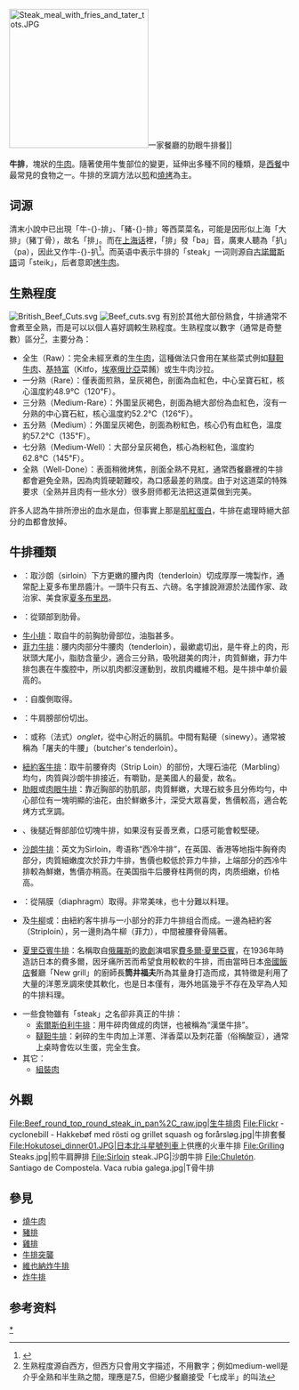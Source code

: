 {{Refimprove|time=2020-09-19T07:40:36+00:00}}
{{noteTA
|G1=Food
}}
[[File:Steak_meal_with_fries_and_tater_tots.JPG|250px]]一家餐廳的肋眼牛排餐]]

'''牛排'''，塊狀的[[牛肉|牛肉]]。隨著使用牛隻部位的變更，延伸出多種不同的種類，是[[西餐|西餐]]中最常見的食物之一。牛排的烹調方法以[[煎|煎]]和[[燒烤|燒烤]]為主。

==词源==
清末小說中已出現「牛-{}-排」、「豬-{}-排」等西菜菜名，可能是因形似上海「大排」（豬丁骨），故名「排」。而在[[上海话|上海话]]裡，「排」發「ba」音，廣東人聽為「扒」（pa），因此又作牛-{}-扒<ref>{{cite web|language=zh-hant|url=http://www.huayuqiao.org/articles/yuwenjianshetongxun/7606.htm|title=“牛排”、“牛扒”和“扒”|publisher=华语桥|date=|accessdate=2010-10-08|archive-date=2010-12-03|archive-url=https://web.archive.org/web/20101203064135/http://www.huayuqiao.org/articles/yuwenjianshetongxun/7606.htm|dead-url=yes}}</ref>。而英语中表示牛排的「steak」一词则源自[[古諾爾斯語|古諾爾斯語]]词「steik」，后者意即[[烤牛肉|烤牛肉]]。

== 生熟程度 ==

[[File:British_Beef_Cuts.svg|thumb]]
[[File:Beef_cuts.svg|thumb]]
有別於其他大部份熟食，牛排通常不會煮至全熟，而是可以以個人喜好調較生熟程度。生熟程度以數字（通常是奇整數）區分<ref>生熟程度源自西方，但西方只會用文字描述，不用數字；例如medium-well是介乎全熟和半生熟之間，理應是7.5，但絕少餐廳接受「七成半」的叫法</ref>，主要分為：

* 全生（Raw）：完全未經烹煮的生[[牛肉|牛肉]]，這種做法只會用在某些菜式例如[[韃靼牛肉|韃靼牛肉]]、[[基特富|基特富]]（Kitfo，[[埃塞俄比亞|埃塞俄比亞]]菜餚）或生牛肉沙拉。
* 一分熟（Rare）：僅表面煎熟，呈灰褐色，剖面為血紅色，中心呈寶石紅，核心溫度約48.9℃（120℉）。
* 三分熟（Medium-Rare）：外圍呈灰褐色，剖面為絕大部份為血紅色，沒有一分熟的中心寶石紅，核心溫度約52.2℃（126℉）。
* 五分熟（Medium）：外圍呈灰褐色，剖面為粉紅色，核心仍有血紅色，溫度約57.2℃（135℉）。
* 七分熟（Medium-Well）：大部分呈灰褐色，核心為粉紅色，溫度約62.8℃（145℉）。
* 全熟（Well-Done）：表面稍微烤焦，剖面全熟不見紅，通常西餐廳裡的牛排都會避免全熟，因為肉質硬韌難咬，為口感最差的熟度。由于对这道菜的特殊要求（全熟并且肉有一些水分）很多厨师都无法把这道菜做到完美。 
許多人認為牛排所滲出的血水是血，但事實上那是[[肌紅蛋白|肌紅蛋白]]，牛排在處理時絕大部分的血都會放掉。

== 牛排種類 ==

* {{link-en|夏多布里昂牛排|Chateaubriand steak}}：取沙朗（sirloin）下方更嫩的腰內肉（tenderloin）切成厚厚一塊製作，通常配上夏多布里昂醬汁。一頭牛只有五、六磅。名字據說淵源於法國作家、政治家、美食家[[弗朗索瓦-勒内·德·夏多布里昂|夏多布里昂]]。
* {{link-en|牛肩胛肉小排|Chuck steak}}：從頸部到肋骨。
* [[牛小排|牛小排]]：取自牛的前胸肋骨部位，油脂甚多。
* [[菲力牛排|菲力牛排]]：腰内肉部分牛腰肉（tenderloin），最嫰處切出，是牛脊上的肉，形狀頭大尾小，脂肪含量少，適合三分熟，吸吮甜美的肉汁，肉質鮮嫩，菲力牛排包裹在牛腹腔中，所以肌肉都沒運動到，故肌肉纖維不粗。是牛排中单价最高的。
* {{link-en|側腹牛排|Flank steak}}：自腹側取得。
* {{link-en|牛肩膀牛排|Flat iron steak}}：牛肩膀部份切出。
* {{link-en|烤腹肉牛排|Hanger steak}}：或称（法式）''onglet''，從中心附近的膈肌。中間有點硬（sinewy）。通常被稱為「屠夫的牛腰」（butcher's tenderloin）。
* [[紐約客牛排|紐約客牛排]]：取牛前腰脊肉（Strip Loin）的部份，大理石油花（Marbling）均勻，肉質與沙朗牛排接近，有嚼勁，是美國人的最愛，故名。
* [[肋眼|肋眼]]或[[肉眼牛排|肉眼牛排]]：靠近胸部的肋肌部，肉質鮮嫩，大理石紋多且分佈均勻，中心部位有一塊明顯的油花，由於鮮嫩多汁，深受大眾喜愛，售價較高，適合乾烤方式烹調。
* {{link-en|後腿肉牛排|Rump steak}}、{{link-en|腹腿牛排|round steak}}後腿近臀部部位切塊牛排，如果沒有妥善烹煮，口感可能會較堅硬。
* [[沙朗牛排|沙朗牛排]]：英文为Sirloin，粤语称“西冷牛排”，在英国、香港等地指牛胸脊肉部分，肉質細嫩度次於菲力牛排，售價也較低於菲力牛排，上端部分的西冷牛排較為鮮嫩，售價亦稍高。在美国指牛后腰脊柱两侧的肉，肉质细嫩，价格高。
* {{link-en|側腹橫肌牛排|Skirt steak}}：從隔膜（diaphragm）取得。非常美味，也十分難以料理。
* {{link-en|丁骨牛排|T-bone steak}}及[[牛柳|牛柳]]或{{link-en|上等腰|porterhouse}}：由紐約客牛排与一小部分的菲力牛排组合而成。一邊為紐約客（Striploin），另一邊則為牛柳（菲力），中間被腰脊骨隔著。
* [[夏里亞賓牛排|夏里亞賓牛排]]：名稱取自[[俄羅斯|俄羅斯]]的[[歌劇|歌劇]]演唱家[[費多爾·夏里亞賓|費多爾·夏里亞賓]]，在1936年時造訪日本的費多爾，因牙痛所苦而希望食用較軟的牛排，而由當時日本[[帝國飯店|帝國飯店]]餐廳「New grill」的廚師長'''筒井福夫'''所為其量身打造而成，其特徵是利用了大量的洋蔥烹調來使其軟化，也是日本僅有，海外地區幾乎不存在及罕為人知的牛排料理。

*一些食物雖有「steak」之名卻非真正的牛排：
**[[梳士巴利漢堡扒|索爾斯伯利牛排]]：用牛碎肉做成的肉饼，也被稱為“漢堡牛排”。
**[[韃靼牛排|韃靼牛排]]：剁碎的生牛肉加上洋蔥、洋香菜以及刺花蕾（俗稱酸豆），通常上桌時會佐以生蛋，完全生食。
*其它：
**[[組裝肉|組裝肉]]

== 外觀 ==
<gallery>
File:Beef_round_top_round_steak_in_pan%2C_raw.jpg|生牛排肉
File:Flickr - cyclonebill - Hakkebøf med rösti og grillet squash og forårsløg.jpg|牛排套餐
File:Hokutosei_dinner01.JPG|日本[[北斗星號列車|北斗星號列車]]上供應的火車牛排
File:Grilling Steaks.jpg|煎牛肩胛排
File:Sirloin steak.JPG|沙朗牛排
File:Chuletón. Santiago de Compostela. Vaca rubia galega.jpg|T骨牛排
</gallery>

== 參見 ==
{{commonscat|steaks|牛排}}
* [[燒牛肉|燒牛肉]]
* [[豬排|豬排]]
* [[雞排|雞排]]
* [[牛排突襲|牛排突襲]]
* [[維也納炸牛排|維也納炸牛排]]
* [[炸牛排|炸牛排]]

==参考资料==
{{Reflist|2}}

[[Category:牛排|*]]